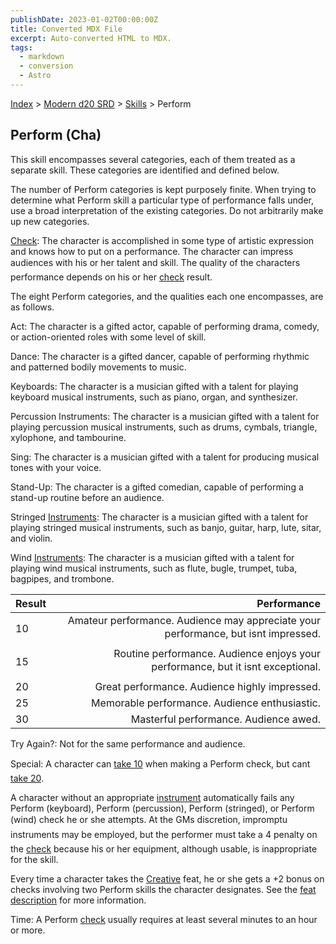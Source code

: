 ```yaml
---
publishDate: 2023-01-02T00:00:00Z
title: Converted MDX File
excerpt: Auto-converted HTML to MDX.
tags:
  - markdown
  - conversion
  - Astro
---
```


[Index](-index) > [Modern d20 SRD](modern-d20-srd-index) > [Skills](modern-d20-srd-skills-index) > Perform

## Perform (Cha)

This skill encompasses several categories, each of them treated as a separate skill. These categories are identified and defined below.

The number of Perform categories is kept purposely finite. When trying to determine what Perform skill a particular type of performance falls under, use a broad interpretation of the existing categories. Do not arbitrarily make up new categories.

[Check](modern-d20-srd-skills-skill-basics-php#skill-check-index): The character is accomplished in some type of artistic expression and knows how to put on a performance. The character can impress audiences with his or her talent and skill. The quality of the characters performance depends on his or her [check](modern-d20-srd-skills-skill-basics-php#skill-check-index) result.

The eight Perform categories, and the qualities each one encompasses, are as follows.

Act: The character is a gifted actor, capable of performing drama, comedy, or action-oriented roles with some level of skill.

Dance: The character is a gifted dancer, capable of performing rhythmic and patterned bodily movements to music.

Keyboards: The character is a musician gifted with a talent for playing keyboard musical instruments, such as piano, organ, and synthesizer.

Percussion Instruments: The character is a musician gifted with a talent for playing percussion musical instruments, such as drums, cymbals, triangle, xylophone, and tambourine.

Sing: The character is a musician gifted with a talent for producing musical tones with your voice.

Stand-Up: The character is a gifted comedian, capable of performing a stand-up routine before an audience.

Stringed [Instruments](modern-d20-srd-equipment-professional-equipment): The character is a musician gifted with a talent for playing stringed musical instruments, such as banjo, guitar, harp, lute, sitar, and violin.

Wind [Instruments](modern-d20-srd-equipment-professional-equipment): The character is a musician gifted with a talent for playing wind musical instruments, such as flute, bugle, trumpet, tuba, bagpipes, and trombone.

| Result |                                                                        Performance |
| :----- | ---------------------------------------------------------------------------------: |
| 10     | Amateur performance. Audience may appreciate your performance, but isnt impressed. |
| 15     |    Routine performance. Audience enjoys your performance, but it isnt exceptional. |
| 20     |                                      Great performance. Audience highly impressed. |
| 25     |                                      Memorable performance. Audience enthusiastic. |
| 30     |                                              Masterful performance. Audience awed. |

Try Again?: Not for the same performance and audience.

Special: A character can [take
10](modern-d20-srd-skills-skill-basics-php#take10-index) when making a Perform check, but cant [take
20](modern-d20-srd-skills-skill-basics-php#take20-index).

A character without an appropriate [instrument](modern-d20-srd-equipment-professional-equipment) automatically fails any Perform (keyboard), Perform (percussion), Perform (stringed), or Perform (wind) check he or she attempts. At the GMs discretion, impromptu instruments may be employed, but the performer must take a 4 penalty on the [check](modern-d20-srd-skills-skill-basics-php#skill-check-index) because his or her equipment, although usable, is inappropriate for the skill.

Every time a character takes the [Creative](modern-d20-srd-feats-creative) feat, he or she gets a +2 bonus on checks involving two Perform skills the character designates. See the [feat
description](modern-d20-srd-feats-creative) for more information.

Time: A Perform [check](modern-d20-srd-skills-skill-basics-php#skill-check-index) usually requires at least several minutes to an hour or more.
